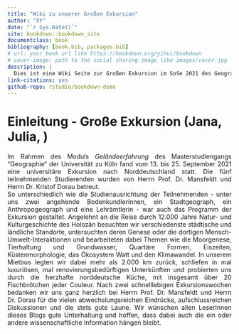 ```yaml
--- 
title: "Wiki zu unserer Großen Exkursion"
author: "XY"
date: "`r Sys.Date()`"
site: bookdown::bookdown_site
documentclass: book
bibliography: [book.bib, packages.bib]
# url: your book url like https://bookdown.org/yihui/bookdown
# cover-image: path to the social sharing image like images/cover.jpg
description: |
  Dies ist eine Wiki Seite zur Großen Exkursion im SoSe 2021 des Geographischen Institutes der Universität zu Köln.
link-citations: yes
github-repo: rstudio/bookdown-demo
---
```


# Einleitung - Große Exkursion (Jana, Julia, )

<div style="text-align: justify">

Im Rahmen des Moduls *Geländeerfahrung* des Masterstudiengangs "Geographie“ der Universität zu Köln fand vom 13. bis 25. September 2021 eine universitäre Exkursion nach Norddeutschland statt. Die fünf teilnehmenden Studierenden wurden von Herrn Prof. Dr. Mansfeldt und Herrn Dr. Kristof Dorau betreut.  
So unterschiedlich wie die Studienausrichtung der Teilnehmenden - unter uns zwei angehende Bodenkundlerinnen, ein Stadtgeograph, ein Anthropogeograph und eine Lehrämtlerin - war auch das Programm der Exkursion gestaltet. Angelehnt an die Reise durch 12.000 Jahre Natur- und Kulturgeschichte des Holozän besuchten wir verschiedenste städtische und ländliche Standorte, untersuchten deren Genese oder die dortigen Mensch-Umwelt-Interaktionen und bearbeiteten dabei Themen wie die Moorgenese, Tierhaltung und Grundwasser, Quartäre Formen, Eiszeiten, Küstenmorphologie, das Ökosystem Watt und den Klimawandel. 
In unserem Mietbus legten wir dabei mehr als 2.000 km zurück, schliefen in mal luxuriösen, mal renovierungsbedürftigen Unterkünften und probierten uns durch die herzhafte norddeutsche Küche, mit insgesamt über 20 Fischbrötchen jeder Couleur. 
Nach zwei schnelllebigen Exkursionswochen bedanken wir uns ganz herzlich bei Herrn Prof. Dr. Mansfeldt und Herrn Dr. Dorau für die vielen abwechslungsreichen Eindrücke, aufschlussreichen Diskussionen und die stets gute Laune. Wir wünschen allen LeserInnen dieses Blogs gute Unterhaltung und hoffen, dass dabei auch die ein oder andere wissenschaftliche Information hängen bleibt.

</div>

